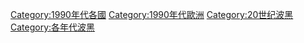 [[Category:1990年代各國|Category:1990年代各國]]
[[Category:1990年代歐洲|Category:1990年代歐洲]]
[[Category:20世纪波黑|Category:20世纪波黑]]
[[Category:各年代波黑|Category:各年代波黑]]